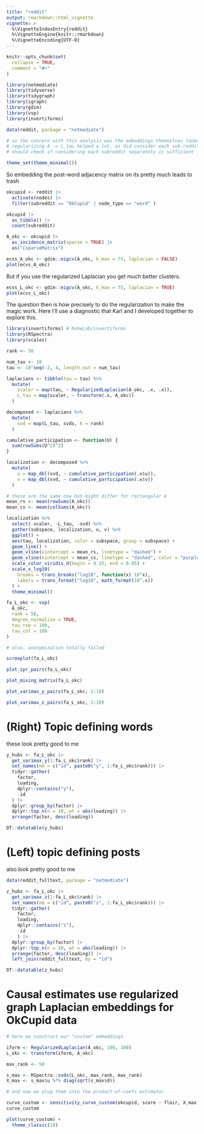 ```yaml
---
title: "reddit"
output: rmarkdown::html_vignette
vignette: >
  %\VignetteIndexEntry{reddit}
  %\VignetteEngine{knitr::rmarkdown}
  %\VignetteEncoding{UTF-8}
---
```


```r
knitr::opts_chunk$set(
  collapse = TRUE,
  comment = "#>"
)
```

```r
library(netmediate)
library(tidyverse)
library(tidygraph)
library(igraph)
library(gdim)
library(vsp)
library(invertiforms)

data(reddit, package = "netmediate")

# so the concern with this analysis was the embeddings themselves looked like trash at first
# regularizing A -> L_tau helped a lot, as did consider each sub-reddit separately
# should check if considering each subreddit separately is sufficient

theme_set(theme_minimal())
```

So embedding the post-word adjacency matrix on its pretty much leads to trash

```r
okcupid <- reddit |>
  activate(nodes) |>
  filter(subreddit == "OkCupid" | node_type == "word" )

okcupid |>
  as_tibble() |>
  count(subreddit)

A_okc <- okcupid |>
  as_incidence_matrix(sparse = TRUE) |>
  as("CsparseMatrix")

ecvs_A_okc <- gdim::eigcv(A_okc, k_max = 75, laplacian = FALSE)
plot(ecvs_A_okc)
```

But if you use the regularized Laplacian you get much better clusters.

```r
ecvs_L_okc <- gdim::eigcv(A_okc, k_max = 75, laplacian = TRUE)
plot(ecvs_L_okc)
```

The question then is how precisely to do the regularization to make the magic work. Here I'll use a diagnostic that Karl and I developed together to explore this.

```r
library(invertiforms) # RoheLab/invertiforms
library(RSpectra)
library(scales)

rank <- 50

num_tau <- 10
tau <- 10^seq(-2, 4, length.out = num_tau)

laplacians <- tibble(tau = tau) %>%
  mutate(
    scaler = map(tau, ~ RegularizedLaplacian(A_okc, .x, .x)),
    L_tau = map(scaler, ~ transform(.x, A_okc))
  )

decomposed <- laplacians %>%
  mutate(
    svd = map(L_tau, svds, k = rank)
  )

cumulative_participation <- function(U) {
  sum(rowSums(U^2)^2)
}

localization <- decomposed %>%
  mutate(
    u = map_dbl(svd, ~ cumulative_participation(.x$u)),
    v = map_dbl(svd, ~ cumulative_participation(.x$v))
  )

# these are the same now but might differ for rectangular A
mean_rs <- mean(rowSums(A_okc))
mean_cs <- mean(colSums(A_okc))

localization %>%
  select(-scaler, -L_tau, -svd) %>%
  gather(subspace, localization, u, v) %>%
  ggplot() +
  aes(tau, localization, color = subspace, group = subspace) +
  geom_line() +
  geom_vline(xintercept = mean_rs, linetype = "dashed") +
  geom_vline(xintercept = mean_cs, linetype = "dashed", color = "purple") +
  scale_color_viridis_d(begin = 0.15, end = 0.85) +
  scale_x_log10(
    breaks = trans_breaks("log10", function(x) 10^x),
    labels = trans_format("log10", math_format(10^.x))
  ) +
  theme_minimal()
```


```r
fa_L_okc <- vsp(
  A_okc,
  rank = 50,
  degree_normalize = TRUE,
  tau_row = 100,
  tau_col = 100
)

# also, anonymization totally failed

screeplot(fa_L_okc)
```


```r
plot_ipr_pairs(fa_L_okc)
```


```r
plot_mixing_matrix(fa_L_okc)
```


```r
plot_varimax_y_pairs(fa_L_okc, 1:10)

plot_varimax_z_pairs(fa_L_okc, 1:10)
```

# (Right) Topic defining words

these look pretty good to me

```r
y_hubs <- fa_L_okc |>
  get_varimax_y(1:fa_L_okc$rank) |>
  set_names(nm = c("id", paste0("y", 1:fa_L_okc$rank))) |>
  tidyr::gather(
    factor,
    loading,
    dplyr::contains("y"),
    -id
  ) |>
  dplyr::group_by(factor) |>
  dplyr::top_n(n = 10, wt = abs(loading)) |>
  arrange(factor, desc(loading))

DT::datatable(y_hubs)
```

# (Left) topic defining posts

also look pretty good to me

```r
data(reddit_fulltext, package = "netmediate")

z_hubs <- fa_L_okc |>
  get_varimax_z(1:fa_L_okc$rank) |>
  set_names(nm = c("id", paste0("z", 1:fa_L_okc$rank))) |>
  tidyr::gather(
    factor,
    loading,
    dplyr::contains("z"),
    -id
    ) |>
  dplyr::group_by(factor) |>
  dplyr::top_n(n = 10, wt = abs(loading)) |>
  arrange(factor, desc(loading)) |>
  left_join(reddit_fulltext, by = "id")

DT::datatable(z_hubs)
```

# Causal estimates use regularized graph Laplacian embeddings for OkCupid data

```r

# here we construct our "custom" embeddings

iform <- RegularizedLaplacian(A_okc, 100, 100)
L_okc <- transform(iform, A_okc)

max_rank <- 50

s_max <- RSpectra::svds(L_okc, max_rank, max_rank)
X_max <- s_max$u %*% diag(sqrt(s_max$d))

# and now we plug them into the product-of-coefs estimator

curve_custom <- sensitivity_curve_custom(okcupid, score ~ flair, X_max)
curve_custom

plot(curve_custom) +
  theme_classic(18)
```


